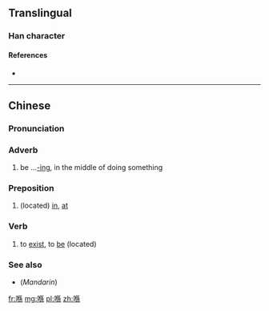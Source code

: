 ==Translingual==

===Han character===
{{Han char|rn=30|rad=口|as=09|sn=12|four=|canj=口人竹火 (ROHF)|ids=⿰[[口]][[係]]}}

====References====
* {{Han ref|kx=0201.121|hdz=10657.021|uh=55BA|ud=21946}}

----

==Chinese==
{{zh-hanzi-box|[[喺]]}}

===Pronunciation===
{{zh-pron
|c=hai2
|cat=adv,prep,v
}}

===Adverb===
{{zh-adv}}

# {{context|Cantonese|lang=zh}} be ...[[-ing]], in the middle of doing something {{gloss|indicating an action in progress}}

===Preposition===
{{zh-prep}}

# {{context|Cantonese|lang=zh}} (located) [[in]], [[at]]

===Verb===
{{zh-verb}}

# {{context|Cantonese|lang=zh}} to [[exist]], to [[be]] (located)
#: {{zh-usex|我 而家 喺 香港。|I am in Hong Kong now.|C-GZ|tr=ngo5 ji4 gaa1 '''hai2''' hoeng1 gong2.|link=yes}}

===See also===
* (''Mandarin'') {{zh-l|在}}

[[fr:喺]]
[[mg:喺]]
[[pl:喺]]
[[zh:喺]]